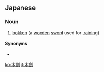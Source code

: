 ==Japanese==
{{ja-kanjitab|木|劍}}

===Noun===
{{ja-noun|ぼっけん|shin=木剣}}
# [[bokken]] (a [[wooden]] [[sword]] used for [[training]])

====Synonyms====
* {{ja-r|木刀|ぼくとう}}

[[ko:木劍]]
[[it:木劍]]